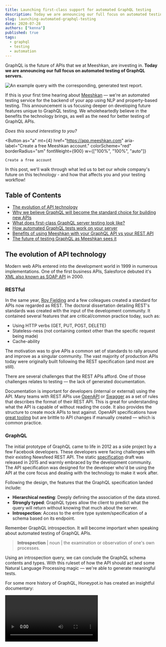 ```yaml
---
title: Launching first-class support for automated GraphQL testing
description: Today we are announcing our full focus on automated testing of GraphQL servers.
slug: launching-automated-graphql-testing
date: 2020-07-28
authors: ["kenna"]
published: true
tags:
  - graphql
  - testing
  - automation
---
```



GraphQL is the future of APIs that we at Meeshkan, are investing in. **Today we are announcing our full focus on automated testing of GraphQL servers.**

![An example query with the corresponding, generated test report.](https://media.graphcms.com/locUhpIeToGAvxskJoda)

If this is your first time hearing about [Meeshkan](/) — we're an automated testing service for the backend of your app using NLP and property-based testing. This announcement is us focusing deeper on developing future features unique to GraphQL testing. We wholeheartedly believe in the benefits the technology brings, as well as the need for better testing of GraphQL APIs.

_Does this sound interesting to you?_

<Button
	as="a"
	mt={4}
	href="https://app.meeshkan.com"
	aria-label="Create a free Meeshkan account."
	colorScheme="red"
	borderRadius="sm"
	fontWeight={900}
	w={["100%", "100%", "auto"]}
>
	Create a free account
</Button>

In this post, we'll walk through what led us to bet our whole company's future on this technology - and how that affects you and your testing workflow!

## Table of Contents

- [The evolution of API technology](#the-evolution-of-api-technology)
- [Why we believe GraphQL will become the standard choice for building new APIs](#why-we-believe-graphql-will-become-the-standard-choice-for-building-new-apis)
- [What does first-class GraphQL server testing look like?](#what-does-first-class-graphql-server-testing-look-like)
- [How automated GraphQL tests work on your server](#how-automated-graphql-tests-work-on-your-server)
- [Benefits of using Meeshkan with your GraphQL API vs your REST API](#benefits-of-using-meeshkan-with-your-graphql-api-vs-your-rest-api)
- [The future of testing GraphQL as Meeshkan sees it](#the-future-of-testing-graphql-as-meeshkan-sees-it)

## The evolution of API technology

Modern web APIs entered into the development world in 1999 in numerous implementations. One of the first business APIs, Salesforce debuted it's [XML also known as SOAP API](https://apievangelist.com/2012/12/20/history-of-apis/) in 2000.

### RESTful

In the same year, [Roy Fielding](https://blog.readme.com/the-history-of-rest-apis/) and a few colleagues created a standard for APIs now regarded as REST. The doctoral dissertation detailing REST's standards was created with the input of the development community. It contained several features that are critical/common practice today, such as:

- Using HTTP verbs (GET, PUT, POST, DELETE)
- Stateless-ness (not containing context other than the specific request being made)
- Cache-ability

The motivation was to give APIs a common set of standards to rally around and improve as a singular community. The vast majority of production APIs today were originally built following the REST specification (and most are still).

There are several challenges that the REST APIs afford. One of those challenges relates to testing — the lack of generated documentation.

Documentation is important for developers (internal or external) using the API. Many teams with REST APIs use [OpenAPI](https://swagger.io/specification/) or [Swagger](https://swagger.io/) as a set of rules that describes the format of their REST API. This is great for understanding what the API is capable of without reading the code. It also provides the structure to create mock APIs to test against. OpenAPI specifications have [great tooling](https://stoplight.io/) but are brittle to API changes if manually created — which is common practice.

### GraphQL

The initial prototype of GraphQL came to life in 2012 as a side project by a few Facebook developers. These developers were facing challenges with their existing Newsfeed REST API. The static [specification](https://spec.graphql.org/) draft was released in 2015 and warmly embraced by the development community. The API specification was designed for the developer who'd be using the API at the core focus and dealing with the technology to make it work after.

Following the design, the features that the GraphQL specification landed include:

- **Hierarchical nesting**: Deeply defining the association of the data stored.
- **Strongly typed**: GraphQL types allow the client to predict what the query will return without knowing that much about the server.
- **Introspection**: Access to the entire type system/specification of a schema based on its endpoint.

Remember GraphQL introspection. It will become important when speaking about automated testing of GraphQL APIs.

> **Introspection** | noun | the examination or observation of one's own processes.

Using an introspection query, we can conclude the GraphQL schema contents and types. With this ruleset of how the API should act and some Natural Language Processing magic — we're able to generate meaningful tests.

For some more history of GraphQL, Honeypot.io has created an insightful documentary:

<Video url="https://www.youtube.com/embed/783ccP__No8" />

## Why we believe GraphQL will become the standard choice for building new APIs

Processes as precedented as creating an API are resistant to change. Thankfully at the core, the two technologies are very similar. Both REST and GraphQL send an HTTP request and receive a response. GraphQL has many elements of the REST standard built into its functionality with upgrades to its developer experience.

As a company that has been focused on [testing](/blog/what-is-the-testing-pyramid/), [mocking](/blog/on-device-mocking-of-rest-apis-in-react-native/), and [use](/blog/why-not-use-real-apis-in-tests/) of APIs for the past few years, GraphQL has been on our radar for a while. And several of our team members were early adopters of GraphQL.

We as a team are now bought into the GraphQL ecosystem in our own stack using [8base](https://www.8base.com/) as our database. It's a MySQL database with a GraphQL API and a beautiful UI - but the preconfigured endpoint that we could query against was the decision settler.

Another sign that GraphQL will continue to be in the stack-of-choice is the [growing number of software industry leaders](https://graphql.org/users/) making exactly that choice. GitHub, one of the largest and most used developer tools, has a great GraphQL API and built-in documentation.

## What does first-class GraphQL server testing look like?

The first thing to clarify is that several parts of a GraphQL API that can be tested. The GraphQL query (including queries, mutations, and subscriptions), the GraphQL resolver, and the GraphQL server.

Depending on how you build your GraphQL schema, there are different parts of testing that could serve your team:

1. If you use a service such as [GraphCMS](https://graphcms.com/) or [8base](https://www.8base.com/) - they take care of building and managing the resolvers and server for you. If this is your case, it'd be most helpful to encourage your provider to use Meeshkan as your tests would need to be frontend focused.
1. If you've built your GraphQL API from scratch using something like [Prisma](https://www.prisma.io/) or [Apollo](https://www.apollographql.com/), you're in charge of maintaining all three parts of the API. Meeshkan is currently a tool for the resolvers and the server-side of your API. We make sure your auth is impenetrable and there aren't loopholes such as data accepted that will crash the server and more.

At Meeshkan, committing to first-class support means making decisions about data science algorithms, communities to invest in, and testing capabilities — **with GraphQL at the focus**. Possibly at the detriment to existing REST focused algorithms, other communities that might be interested in using Meeshkan, and the ability to test other API types. Of course, we keep a close eye on the divergence, but rest _cough 🤷‍♀️_ assured if you're building with a GraphQL API, we're dedicated.

Some things we are [exploring on our roadmap](#next-steps)

## How automated GraphQL tests work on your server

Using your GraphQL endpoint, Meeshkan dynamically generates and executes a series of property-based tests. There are a lot of moving pieces here that I want to break down the mechanics of.

First, when importing a project into Meeshkan, you're asked for either the location of your Open API specification and/or your project's GraphQL endpoint.

![Screenshot of the build settings from the Meeshkan webapp. At the bottom, there is an input for your GraphQL endpoint.](https://media.graphcms.com/vIthC9RqTUycJUhffO7c)

> If you're in the middle of a migration from REST to GraphQL or need to authenticate in REST but work with GraphQL, we support testing with both APIs in tandem!

The biggest challenges of automated software testing are dynamically generating tests as the code changes and making sure those tests are meaningful and high quality.

Our approach to this challenge is to base off of a concrete set of rules (in this case the GraphQL schema) and build from there. We use Natural Language Processing to generate reasonable inputs for fields with names like `email` and `password`. Starting from a certain (yet dynamic) base assures we know the results are actual, production reproducible scenarios.

## Benefits of using Meeshkan with your GraphQL API vs your REST API

Alongside the benefits of _using_ a GraphQL API, there are several benefits of the inherent structure and functionality that make it more compatible for testing.

GraphQL APIs are strongly typed. And while we are big fans of [strongly typed patterns in programming](/blog/functional-programming-for-frontend-pipe/) at Meeshkan, I digress. The native feature of a GraphQL schema, called introspection, allows the entire type structure and relationships to be queried on-demand, and dynamically as the API evolves.

Another feature that provides testing value, is the documentation of relationships. One feature we're passionate about at Meeshkan is stateful testing. We believe that for your tests to be meaningful, they should replicate a user in the wild — also known as your production app.

Most tools that _automatically_ test your app, read the code statically and make inferences. Meeshkan imitates a user with our integration tests. Stateful tests create users with traceable/reproducible steps that center around logic-heavy functions in your app. Some examples where stateful testing is invaluable include authorization, authentication, and transactions (currency, databases, etc).

GraphQL stores information about how mutations relate to queries. This gives confidence to our stateful testing algorithms.

For example, `tests` can be traced to `createTest` and `createManyTests`. With a REST API, there are common patterns that our NLP algorithms can pick up — but assumptions make for a lot less confident tests. For more complex relationships, we support custom GraphQL directives.

## The future of testing GraphQL as Meeshkan sees it

I'm super stoked to finally announce what we've been brewing internally and working with early adopters. We've got a vision that testing should be intertwined into your dynamic coding workflow, rather than a disconnected, skippable step. We're working hard to achieve this - starting in integration testing.

We're energized by the GraphQL community and the future that we can help developers achieve. A future where 'to test or not to test' is no longer a difficult decision.

### Next steps

- Allowing you to connect your client to test queries, mutations, and subscriptions used in production.
- Creating explicit test cases where you define the queries you'd like to run each test
- Monitoring auth (authentication and authorization) rules, notifying when a user scope has changed
- Is there something that you'd like to see in your testing workflow? [We want to hear from you!](/contact/)
